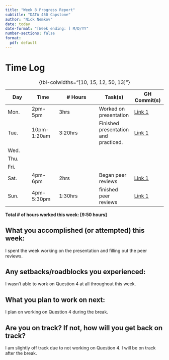 ```yaml
---
title: "Week 8 Progress Report"
subtitle: "DATA 450 Capstone"
author: "Nick Nemkov"
date: today
date-format: "[Week ending: ] M/D/YY"
number-sections: false
format:
  pdf: default
---
```


# Time Log

| Day  | Time  | \# Hours | Task(s) | GH Commit(s) |
|------|-------|----------|---------|--------|
| Mon.  | 2pm-5pm | 3hrs | Worked on presentation | [Link 1](https://github.com/NicknNemkov/capstone/commit/604ff04a53004b204bf7c24d38dbfafca4b91c67) |
| Tue.  | 10pm-1:20am | 3:20hrs | Finished presentation and practiced. | [Link 1](https://github.com/NicknNemkov/capstone/commit/604ff04a53004b204bf7c24d38dbfafca4b91c67) |
| Wed.  |  |  |  |  |
| Thu.  |  |  |  |  |
| Fri.  |  |  |  |  |
| Sat.  | 4pm-6pm | 2hrs | Began peer reviews | [Link 1](https://github.com/NicknNemkov/capstone/commit/604ff04a53004b204bf7c24d38dbfafca4b91c67) |
| Sun.  | 4pm-5:30pm | 1:30hrs | finished peer reviews | [Link 1](https://github.com/NicknNemkov/capstone/commit/604ff04a53004b204bf7c24d38dbfafca4b91c67) |

: {tbl-colwidths="[10, 15, 12, 50, 13]"}

**Total \# of hours worked this week: [9:50 hours]**

## What you accomplished (or attempted) this week:

I spent the week working on the presentation and filling out the peer reviews.

## Any setbacks/roadblocks you experienced:

I wasn't able to work on Question 4 at all throughout this week.

## What you plan to work on next:

I plan on working on Question 4 during the break.

## Are you on track? If not, how will you get back on track?

I am slightly off track due to not working on Question 4. I will be on track after the break.

